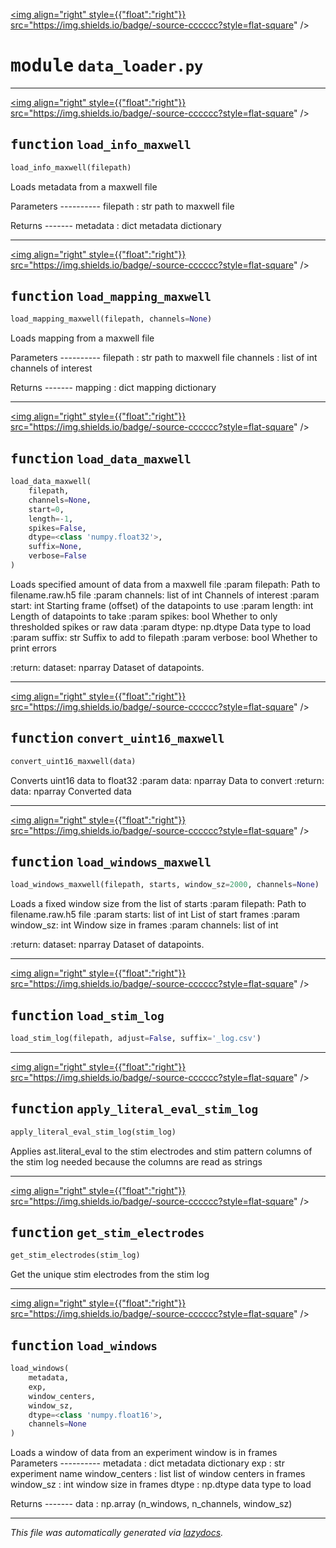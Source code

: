<!-- markdownlint-disable -->

<a href="https://github.com/braingeneers/braindance/blob/main/braindance/analysis/data_loader.py#L0"><img align="right" style={{"float":"right"}} src="https://img.shields.io/badge/-source-cccccc?style=flat-square" /></a>

# <kbd>module</kbd> `data_loader.py`





---

<a href="https://github.com/braingeneers/braindance/blob/main/braindance/analysis/data_loader.py#L9"><img align="right" style={{"float":"right"}} src="https://img.shields.io/badge/-source-cccccc?style=flat-square" /></a>

## <kbd>function</kbd> `load_info_maxwell`

```python
load_info_maxwell(filepath)
```

Loads metadata from a maxwell file 

Parameters 
---------- filepath : str  path to maxwell file  

Returns 
------- metadata : dict  metadata dictionary 


---

<a href="https://github.com/braingeneers/braindance/blob/main/braindance/analysis/data_loader.py#L49"><img align="right" style={{"float":"right"}} src="https://img.shields.io/badge/-source-cccccc?style=flat-square" /></a>

## <kbd>function</kbd> `load_mapping_maxwell`

```python
load_mapping_maxwell(filepath, channels=None)
```

Loads mapping from a maxwell file 

Parameters 
---------- filepath : str  path to maxwell file channels : list of int  channels of interest  

Returns 
------- mapping : dict  mapping dictionary 


---

<a href="https://github.com/braingeneers/braindance/blob/main/braindance/analysis/data_loader.py#L93"><img align="right" style={{"float":"right"}} src="https://img.shields.io/badge/-source-cccccc?style=flat-square" /></a>

## <kbd>function</kbd> `load_data_maxwell`

```python
load_data_maxwell(
    filepath,
    channels=None,
    start=0,
    length=-1,
    spikes=False,
    dtype=<class 'numpy.float32'>,
    suffix=None,
    verbose=False
)
```

Loads specified amount of data from a maxwell file :param filepath:   Path to filename.raw.h5 file :param channels: list of int  Channels of interest :param start: int  Starting frame (offset) of the datapoints to use :param length: int  Length of datapoints to take :param spikes: bool  Whether to only thresholded spikes or raw data :param dtype: np.dtype  Data type to load :param suffix: str  Suffix to add to filepath :param verbose: bool  Whether to print errors 

:return: dataset: nparray  Dataset of datapoints. 


---

<a href="https://github.com/braingeneers/braindance/blob/main/braindance/analysis/data_loader.py#L215"><img align="right" style={{"float":"right"}} src="https://img.shields.io/badge/-source-cccccc?style=flat-square" /></a>

## <kbd>function</kbd> `convert_uint16_maxwell`

```python
convert_uint16_maxwell(data)
```

Converts uint16 data to float32 :param data: nparray  Data to convert :return: data: nparray  Converted data 


---

<a href="https://github.com/braingeneers/braindance/blob/main/braindance/analysis/data_loader.py#L231"><img align="right" style={{"float":"right"}} src="https://img.shields.io/badge/-source-cccccc?style=flat-square" /></a>

## <kbd>function</kbd> `load_windows_maxwell`

```python
load_windows_maxwell(filepath, starts, window_sz=2000, channels=None)
```

Loads a fixed window size from the list of starts :param filepath:   Path to filename.raw.h5 file :param starts: list of int  List of start frames :param window_sz: int  Window size in frames :param channels: list of int 

:return: dataset: nparray  Dataset of datapoints. 


---

<a href="https://github.com/braingeneers/braindance/blob/main/braindance/analysis/data_loader.py#L263"><img align="right" style={{"float":"right"}} src="https://img.shields.io/badge/-source-cccccc?style=flat-square" /></a>

## <kbd>function</kbd> `load_stim_log`

```python
load_stim_log(filepath, adjust=False, suffix='_log.csv')
```






---

<a href="https://github.com/braingeneers/braindance/blob/main/braindance/analysis/data_loader.py#L288"><img align="right" style={{"float":"right"}} src="https://img.shields.io/badge/-source-cccccc?style=flat-square" /></a>

## <kbd>function</kbd> `apply_literal_eval_stim_log`

```python
apply_literal_eval_stim_log(stim_log)
```

Applies ast.literal_eval to the stim electrodes and stim pattern columns of the stim log needed because the columns are read as strings 


---

<a href="https://github.com/braingeneers/braindance/blob/main/braindance/analysis/data_loader.py#L297"><img align="right" style={{"float":"right"}} src="https://img.shields.io/badge/-source-cccccc?style=flat-square" /></a>

## <kbd>function</kbd> `get_stim_electrodes`

```python
get_stim_electrodes(stim_log)
```

Get the unique stim electrodes from the stim log 


---

<a href="https://github.com/braingeneers/braindance/blob/main/braindance/analysis/data_loader.py#L308"><img align="right" style={{"float":"right"}} src="https://img.shields.io/badge/-source-cccccc?style=flat-square" /></a>

## <kbd>function</kbd> `load_windows`

```python
load_windows(
    metadata,
    exp,
    window_centers,
    window_sz,
    dtype=<class 'numpy.float16'>,
    channels=None
)
```

Loads a window of data from an experiment window is in frames Parameters 
---------- metadata : dict  metadata dictionary exp : str  experiment name window_centers : list  list of window centers in frames window_sz : int  window size in frames dtype : np.dtype  data type to load 

Returns 
------- data : np.array (n_windows, n_channels, window_sz) 




---

_This file was automatically generated via [lazydocs](https://github.com/ml-tooling/lazydocs)._
